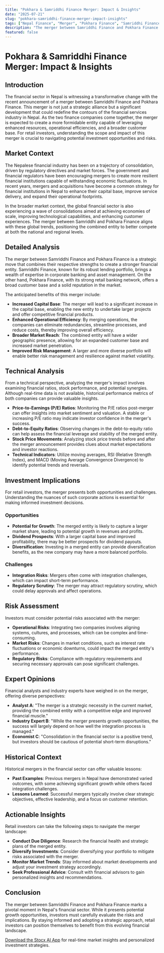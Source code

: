 ```yaml
---
title: "Pokhara & Samriddhi Finance Merger: Impact & Insights"
date: "2025-07-21"
slug: "pokhara-samriddhi-finance-merger-impact-insights"
tags: ["Nepal Finance", "Merger", "Pokhara Finance", "Samriddhi Finance", "Retail Investors", "Financial Analysis", "Investment Strategy", "Market Trends", "Risk Management"]
description: "The merger between Samriddhi Finance and Pokhara Finance has sparked significant interest in the financial landscape of Nepal. This strategic move is poised to reshape the competitive dynamics within the banking sector, offering new growth opportunities and potential challenges. The merger aims to consolidate resources, expand market reach, and enhance financial stability. For retail investors, this development opens avenues for investment in a potentially more robust and competitive financial entity. However, understanding the implications of such mergers, including potential risks and market reactions, is crucial for making informed decisions. This comprehensive analysis delves into the merger’s market context, offers detailed insights into its implications for various types of investors, and provides actionable strategies for navigating this evolving financial terrain."
featured: false
---
```


# Pokhara & Samriddhi Finance Merger: Impact & Insights

## Introduction

The financial sector in Nepal is witnessing a transformative change with the recent announcement of a merger between Samriddhi Finance and Pokhara Finance. This merger is not just a strategic alliance but a significant development that could redefine the contours of the financial services industry in Nepal. As the two finance companies come together, the merger is expected to create a more formidable entity capable of leveraging enhanced resources, operational efficiencies, and a broader customer base. For retail investors, understanding the scope and impact of this merger is crucial to navigating potential investment opportunities and risks. 

## Market Context

The Nepalese financial industry has been on a trajectory of consolidation, driven by regulatory directives and market forces. The government and financial regulators have been encouraging mergers to create more resilient financial institutions capable of withstanding economic fluctuations. In recent years, mergers and acquisitions have become a common strategy for financial institutions in Nepal to enhance their capital base, improve service delivery, and expand their operational footprints. 

In the broader market context, the global financial sector is also experiencing a wave of consolidations aimed at achieving economies of scale, improving technological capabilities, and enhancing customer experiences. The merger between Samriddhi and Pokhara Finance aligns with these global trends, positioning the combined entity to better compete at both the national and regional levels.

## Detailed Analysis

The merger between Samriddhi Finance and Pokhara Finance is a strategic move that combines their respective strengths to create a stronger financial entity. Samriddhi Finance, known for its robust lending portfolio, brings a wealth of expertise in corporate banking and asset management. On the other hand, Pokhara Finance, with its strong retail banking network, offers a broad customer base and a solid reputation in the market.

The anticipated benefits of this merger include:
- **Increased Capital Base**: The merger will lead to a significant increase in the capital base, enabling the new entity to undertake larger projects and offer competitive financial products.
- **Enhanced Operational Efficiency**: By merging operations, the companies can eliminate redundancies, streamline processes, and reduce costs, thereby improving overall efficiency.
- **Broader Market Reach**: The combined entity will have a wider geographic presence, allowing for an expanded customer base and increased market penetration.
- **Improved Risk Management**: A larger and more diverse portfolio will enable better risk management and resilience against market volatility.

## Technical Analysis

From a technical perspective, analyzing the merger's impact involves examining financial ratios, stock performance, and potential synergies. Although real-time data is not available, historical performance metrics of both companies can provide valuable insights.

- **Price-to-Earnings (P/E) Ratios**: Monitoring the P/E ratios post-merger can offer insights into market sentiment and valuation. A stable or increasing P/E ratio may indicate investor confidence in the merger's success.
- **Debt-to-Equity Ratios**: Observing changes in the debt-to-equity ratio can help assess the financial leverage and stability of the merged entity.
- **Stock Price Movements**: Analyzing stock price trends before and after the merger announcement provides clues about market expectations and investor reactions.
- **Technical Indicators**: Utilize moving averages, RSI (Relative Strength Index), and MACD (Moving Average Convergence Divergence) to identify potential trends and reversals.

## Investment Implications

For retail investors, the merger presents both opportunities and challenges. Understanding the nuances of such corporate actions is essential for making informed investment decisions.

### Opportunities
- **Potential for Growth**: The merged entity is likely to capture a larger market share, leading to potential growth in revenues and profits.
- **Dividend Prospects**: With a larger capital base and improved profitability, there may be better prospects for dividend payouts.
- **Diversification**: Investing in a merged entity can provide diversification benefits, as the new company may have a more balanced portfolio.

### Challenges
- **Integration Risks**: Mergers often come with integration challenges, which can impact short-term performance.
- **Regulatory Scrutiny**: The merger may attract regulatory scrutiny, which could delay approvals and affect operations.

## Risk Assessment

Investors must consider potential risks associated with the merger:
- **Operational Risks**: Integrating two companies involves aligning systems, cultures, and processes, which can be complex and time-consuming.
- **Market Risks**: Changes in market conditions, such as interest rate fluctuations or economic downturns, could impact the merged entity's performance.
- **Regulatory Risks**: Compliance with regulatory requirements and securing necessary approvals can pose significant challenges.

## Expert Opinions

Financial analysts and industry experts have weighed in on the merger, offering diverse perspectives:
- **Analyst A**: "The merger is a strategic necessity in the current market, providing the combined entity with a competitive edge and improved financial muscle."
- **Industry Expert B**: "While the merger presents growth opportunities, the success will largely depend on how well the integration process is managed."
- **Economist C**: "Consolidation in the financial sector is a positive trend, but investors should be cautious of potential short-term disruptions."

## Historical Context

Historical mergers in the financial sector can offer valuable lessons:
- **Past Examples**: Previous mergers in Nepal have demonstrated varied outcomes, with some achieving significant growth while others faced integration challenges.
- **Lessons Learned**: Successful mergers typically involve clear strategic objectives, effective leadership, and a focus on customer retention.

## Actionable Insights

Retail investors can take the following steps to navigate the merger landscape:
- **Conduct Due Diligence**: Research the financial health and strategic plans of the merged entity.
- **Diversify Investments**: Consider diversifying your portfolio to mitigate risks associated with the merger.
- **Monitor Market Trends**: Stay informed about market developments and adjust your investment strategy accordingly.
- **Seek Professional Advice**: Consult with financial advisors to gain personalized insights and recommendations.

## Conclusion

The merger between Samriddhi Finance and Pokhara Finance marks a pivotal moment in Nepal's financial sector. While it presents potential growth opportunities, investors must carefully evaluate the risks and implications. By staying informed and adopting a strategic approach, retail investors can position themselves to benefit from this evolving financial landscape. 

[Download the Stocx AI App](https://stocx.co) for real-time market insights and personalized investment strategies.
